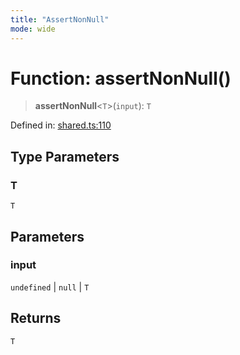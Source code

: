 ```yaml
---
title: "AssertNonNull"
mode: wide
---
```

  
# Function: assertNonNull()

> **assertNonNull**\<`T`\>(`input`): `T`

Defined in: [shared.ts:110](https://github.com/tkhq/sdk/blob/main/packages/http/src/shared.ts#L110)

## Type Parameters

### T

`T`

## Parameters

### input

`undefined` | `null` | `T`

## Returns

`T`
